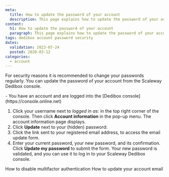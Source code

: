 ```yaml
---
meta:
  title: How to update the password of your account
  description: This page explains how to update the password of your account.
content:
  h1: How to update the password of your account
  paragraph: This page explains how to update the password of your account.
tags: dedibox account password security
dates:
  validation: 2023-07-24
  posted: 2020-03-12
categories:
  - account
---
```


For security reasons it is recommended to change your passwords regularly. You can update the password of your account from the Scaleway Dedibox console.

<Message type="requirement">
  - You have an account and are logged into the [Dedibox console](https://console.online.net)
</Message>

1. Click your username next to _logged in as:_ in the top right corner of the console. Then click **Account information** in the pop-up menu. The account information page displays.
2. Click **Update** next to your (hidden) password:
    <Lightbox src="scaleway-dedibox-console-update-password.webp" alt="" />
3. Click the link sent to your registered email address, to access the email update form.
4. Enter your current password, your new password, and its confirmation. Click **Update my password** to submit the form.
    Your new password is validated, and you can use it to log in to your Scaleway Dedibox console.


<Navigation title="See Also">
  <PreviousButton to="/dedibox-console/my-account/how-to/disable-two-factor-authentication/">How to disable multifactor authentication</PreviousButton>
  <NextButton to="/dedibox-console/my-account/how-to/update-email/">How to update your account email</NextButton>
</Navigation>